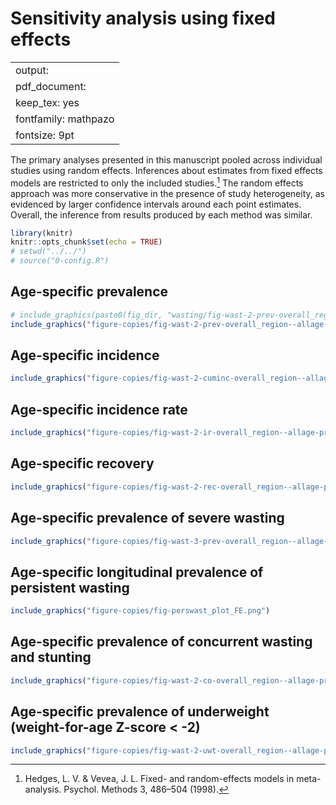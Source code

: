 # Sensitivity analysis using fixed effects {#fixed-effects}

---
output:
  pdf_document:
    keep_tex: yes
fontfamily: mathpazo
fontsize: 9pt
---

\raggedright


The primary analyses presented in this manuscript pooled across individual studies using random effects. Inferences about estimates from fixed effects models are restricted to only the included studies.[^1] The random effects approach was more conservative in the presence of study heterogeneity, as evidenced by larger confidence intervals around each point estimates. Overall, the inference from results produced by each method was similar. 

```r
library(knitr)
knitr::opts_chunk$set(echo = TRUE)
# setwd("../../")
# source("0-config.R")
```

<!-- ##################################################################################### -->
## Age-specific prevalence

<!-- ### Random effects -->
<!-- ```{r prev-re, echo = FALSE} -->
<!-- # include_graphics(paste0(fig_dir, "wasting/fig-wast-2-prev-overall_region--allage-primary.png")) -->
<!-- #include_graphics("figure-copies/fig-wast-2-prev-overall_region--allage-primary.png") -->

<!-- ``` -->

<!-- ### Fixed effects -->
```r
# include_graphics(paste0(fig_dir, "wasting/fig-wast-2-prev-overall_region--allage-primary_FE.png"))
include_graphics("figure-copies/fig-wast-2-prev-overall_region--allage-primary_FE.png")
```



## Age-specific incidence

```r
include_graphics("figure-copies/fig-wast-2-cuminc-overall_region--allage-primary_FE.png")

```

## Age-specific incidence rate

```r
include_graphics("figure-copies/fig-wast-2-ir-overall_region--allage-primary_FE.png")

```

## Age-specific recovery

```r
include_graphics("figure-copies/fig-wast-2-rec-overall_region--allage-primary_FE.png")

```

## Age-specific prevalence of severe wasting

```r
include_graphics("figure-copies/fig-wast-3-prev-overall_region--allage-primary_FE.png")

```

## Age-specific longitudinal prevalence of persistent wasting

```r
include_graphics("figure-copies/fig-perswast_plot_FE.png")

```

## Age-specific prevalence of concurrent wasting and stunting

```r
include_graphics("figure-copies/fig-wast-2-co-overall_region--allage-primary_FE.png")

```

## Age-specific prevalence of underweight (weight-for-age Z-score < -2)

```r
include_graphics("figure-copies/fig-wast-2-uwt-overall_region--allage-primary_FE.png")

```




[^1]: Hedges, L. V. & Vevea, J. L. Fixed- and random-effects models in meta-analysis. Psychol. Methods 3, 486–504 (1998).